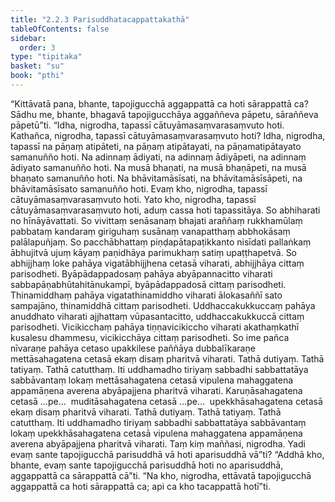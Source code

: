 ```yaml
---
title: "2.2.3 Parisuddhatacappattakathā"
tableOfContents: false
sidebar:
  order: 3
type: "tipitaka"
basket: "su"
book: "pthi"
---
```



<DynamicBreadcrumb />

<Division number="70" book="pthi">

<Paragraph number="155" book="pthi">
“Kittāvatā pana, bhante, tapojigucchā aggappattā ca hoti sārappattā ca? Sādhu me, bhante, bhagavā tapojigucchāya aggaññeva pāpetu, sāraññeva pāpetū”ti.
</Paragraph>

<Paragraph number="156" book="pthi">
“Idha, nigrodha, tapassī cātuyāmasaṃvarasaṃvuto hoti. Kathañca, nigrodha, tapassī cātuyāmasaṃvarasaṃvuto hoti? Idha, nigrodha, tapassī na pāṇaṃ atipāteti, na pāṇaṃ atipātayati, na pāṇamatipātayato samanuñño hoti. Na adinnaṃ ādiyati, na adinnaṃ ādiyāpeti, na adinnaṃ ādiyato samanuñño hoti. Na musā bhaṇati, na musā bhaṇāpeti, na musā bhaṇato samanuñño hoti. Na bhāvitamāsīsati, na bhāvitamāsīsāpeti, na bhāvitamāsīsato samanuñño hoti. Evaṃ kho, nigrodha, tapassī cātuyāmasaṃvarasaṃvuto hoti.
</Paragraph>

<Paragraph number="157" book="pthi">
Yato kho, nigrodha, tapassī cātuyāmasaṃvarasaṃvuto hoti, aduṃ cassa hoti tapassitāya. So abhiharati no hīnāyāvattati. So vivittaṃ senāsanaṃ bhajati araññaṃ rukkhamūlaṃ pabbataṃ kandaraṃ giriguhaṃ susānaṃ vanapatthaṃ abbhokāsaṃ palālapuñjaṃ. So pacchābhattaṃ piṇḍapātapaṭikkanto nisīdati pallaṅkaṃ ābhujitvā ujuṃ kāyaṃ paṇidhāya parimukhaṃ satiṃ upaṭṭhapetvā. So abhijjhaṃ loke pahāya vigatābhijjhena cetasā viharati, abhijjhāya cittaṃ parisodheti. Byāpādappadosaṃ pahāya abyāpannacitto viharati sabbapāṇabhūtahitānukampī, byāpādappadosā cittaṃ parisodheti. Thinamiddhaṃ pahāya vigatathinamiddho viharati ālokasaññī sato sampajāno, thinamiddhā cittaṃ parisodheti. Uddhaccakukkuccaṃ pahāya anuddhato viharati ajjhattaṃ vūpasantacitto, uddhaccakukkuccā cittaṃ parisodheti. Vicikicchaṃ pahāya tiṇṇavicikiccho viharati akathaṃkathī kusalesu dhammesu, vicikicchāya cittaṃ parisodheti.
</Paragraph>

</Division>
<Division number="71" book="pthi">

<Paragraph number="158" book="pthi">
So ime pañca nīvaraṇe pahāya cetaso upakkilese paññāya dubbalīkaraṇe mettāsahagatena cetasā ekaṃ disaṃ pharitvā viharati. Tathā dutiyaṃ. Tathā tatiyaṃ. Tathā catutthaṃ. Iti uddhamadho tiriyaṃ sabbadhi sabbattatāya sabbāvantaṃ lokaṃ mettāsahagatena cetasā vipulena mahaggatena appamāṇena averena abyāpajjena pharitvā viharati. Karuṇāsahagatena cetasā …pe…  muditāsahagatena cetasā …pe…  upekkhāsahagatena cetasā ekaṃ disaṃ pharitvā viharati. Tathā dutiyaṃ. Tathā tatiyaṃ. Tathā catutthaṃ. Iti uddhamadho tiriyaṃ sabbadhi sabbattatāya sabbāvantaṃ lokaṃ upekkhāsahagatena cetasā vipulena mahaggatena appamāṇena averena abyāpajjena pharitvā viharati.
</Paragraph>

<Paragraph number="159" book="pthi">
Taṃ kiṃ maññasi, nigrodha. Yadi evaṃ sante tapojigucchā parisuddhā vā hoti aparisuddhā vā”ti? “Addhā kho, bhante, evaṃ sante tapojigucchā parisuddhā hoti no aparisuddhā, aggappattā ca sārappattā cā”ti. “Na kho, nigrodha, ettāvatā tapojigucchā aggappattā ca hoti sārappattā ca; api ca kho tacappattā hotī”ti.
</Paragraph>
</Division>